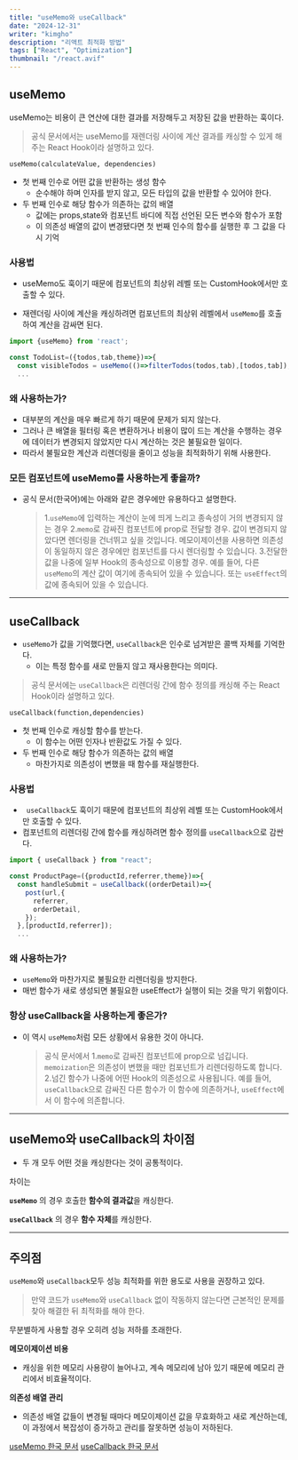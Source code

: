 ```yaml
---
title: "useMemo와 useCallback"
date: "2024-12-31"
writer: "kimgho"
description: "리액트 최적화 방법"
tags: ["React", "Optimization"]
thumbnail: "/react.avif"
---
```


## useMemo

useMemo는 비용이 큰 연산에 대한 결과를 저장해두고 저장된 값을 반환하는 훅이다.

> 공식 문서에서는 useMemo를 재렌더링 사이에 계산 결과를 캐싱할 수 있게 해주는 React Hook이라 설명하고 있다.

`useMemo(calculateValue, dependencies)`

- 첫 번째 인수로 어떤 값을 반환하는 생성 함수
  - 순수해야 하며 인자를 받지 않고, 모든 타입의 값을 반환할 수 있어야 한다.
- 두 번째 인수로 해당 함수가 의존하는 값의 배열
  - 값에는 props,state와 컴포넌트 바디에 직접 선언된 모든 변수와 함수가 포함
  - 이 의존성 배열의 값이 변경됐다면 첫 번째 인수의 함수를 실행한 후 그 값을 다시 기억

### 사용법

- useMemo도 훅이기 때문에 컴포넌트의 최상위 레벨 또는 CustomHook에서만 호출할 수 있다.

- 재렌더링 사이에 계산을 캐싱하려면 컴포넌트의 최상위 레벨에서 `useMemo`를 호출하여 계산을 감싸면 된다.

```javascript
import {useMemo} from 'react';

const TodoList=({todos,tab,theme})=>{
  const visibleTodos = useMemo(()=>filterTodos(todos,tab),[todos,tab]);
  ...
```

### 왜 사용하는가?

- 대부분의 계산을 매우 빠르게 하기 때문에 문제가 되지 않는다.
- 그러나 큰 배열을 필터링 혹은 변환하거나 비용이 많이 드는 계산을 수행하는 경우에 데이터가 변경되지 않았지만 다시 계산하는 것은 불필요한 일이다.
- 따라서 불필요한 계산과 리렌더링을 줄이고 성능을 최적화하기 위해 사용한다.

### 모든 컴포넌트에 useMemo를 사용하는게 좋을까?

- 공식 문서(한국어)에는 아래와 같은 경우에만 유용하다고 설명한다.
  > 1.`useMemo`에 입력하는 계산이 눈에 띄게 느리고 종속성이 거의 변경되지 않는 경우 2.`memo`로 감싸진 컴포넌트에 prop로 전달할 경우. 값이 변경되지 않았다면 렌더링을 건너뛰고 싶을 것입니다. 메모이제이션을 사용하면 의존성이 동일하지 않은 경우에만 컴포넌트를 다시 렌더링할 수 있습니다. 3.전달한 값을 나중에 일부 Hook의 종속성으로 이용할 경우. 예를 들어, 다른 `useMemo`의 계산 값이 여기에 종속되어 있을 수 있습니다. 또는 `useEffect`의 값에 종속되어 있을 수 있습니다.

---

## useCallback

- `useMemo`가 값을 기억했다면, `useCallback`은 인수로 넘겨받은 콜백 자체를 기억한다.
  - 이는 특정 함수를 새로 만들지 않고 재사용한다는 의미다.

> 공식 문서에는 `useCallback`은 리렌더링 간에 함수 정의를 캐싱해 주는 React Hook이라 설명하고 있다.

`useCallback(function,dependencies)`

- 첫 번째 인수로 캐싱할 함수를 받는다.
  - 이 함수는 어떤 인자나 반환값도 가질 수 있다.
- 두 번째 인수로 해당 함수가 의존하는 값의 배열
  - 마찬가지로 의존성이 변했을 때 함수를 재실행한다.

### 사용법

- ` useCallback`도 훅이기 때문에 컴포넌트의 최상위 레벨 또는 CustomHook에서만 호출할 수 있다.
- 컴포넌트의 리렌더링 간에 함수를 캐싱하려면 함수 정의를 `useCallback`으로 감싼다.

```javascript
import { useCallback } from "react";

const ProductPage=({productId,referrer,theme})=>{
  const handleSubmit = useCallback((orderDetail)=>{
    post(url,{
      referrer,
      orderDetail,
    });
  },[productId,referrer]);
  ...
```

### 왜 사용하는가?

- `useMemo`와 마찬가지로 불필요한 리렌더링을 방지한다.
- 매번 함수가 새로 생성되면 불필요한 useEffect가 실행이 되는 것을 막기 위함이다.

### 항상 useCallback을 사용하는게 좋은가?

- 이 역시 `useMemo`처럼 모든 상황에서 유용한 것이 아니다.
  > 공식 문서에서 1.`memo`로 감싸진 컴포넌트에 prop으로 넘깁니다.
  > `memoization`은 의존성이 변했을 때만 컴포넌트가 리렌더링하도록 합니다. 2.넘긴 함수가 나중에 어떤 Hook의 의존성으로 사용됩니다. 예를 들어, `useCallback`으로 감싸진 다른 함수가 이 함수에 의존하거나, `useEffect`에서 이 함수에 의존합니다.

---

## useMemo와 useCallback의 차이점

- 두 개 모두 어떤 것을 캐싱한다는 것이 공통적이다.

차이는

**`useMemo`** 의 경우 호출한 **함수의 결과값**을 캐싱한다.

**`useCallback`** 의 경우 **함수 자체**를 캐싱한다.

---

## 주의점

`useMemo`와 `useCallback`모두 성능 최적화를 위한 용도로 사용을 권장하고 있다.

> 만약 코드가 `useMemo`와 `useCallback` 없이 작동하지 않는다면 근본적인 문제를 찾아 해결한 뒤 최적화를 해야 한다.

무분별하게 사용할 경우 오히려 성능 저하를 초래한다.

**메모이제이션 비용**

- 캐싱을 위한 메모리 사용량이 늘어나고, 계속 메모리에 남아 있기 때문에 메모리 관리에서 비효율적이다.

**의존성 배열 관리**

- 의존성 배열 값들이 변경될 때마다 메모이제이션 값을 무효화하고 새로 계산하는데, 이 과정에서 복잡성이 증가하고 관리를 잘못하면 성능이 저하된다.

[useMemo 한국 문서](https://ko.react.dev/reference/react/useMemo)
[useCallback 한국 문서](https://ko.react.dev/reference/react/useCallback)
